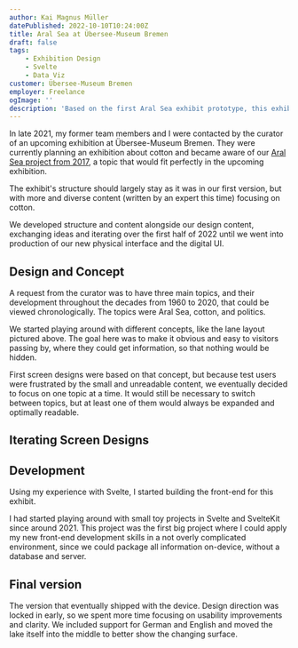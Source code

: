 ```yaml
---
author: Kai Magnus Müller
datePublished: 2022-10-10T10:24:00Z
title: Aral Sea at Übersee-Museum Bremen
draft: false
tags:
    - Exhibition Design
    - Svelte
    - Data Viz
customer: Übersee-Museum Bremen
employer: Freelance
ogImage: ''
description: 'Based on the first Aral Sea exhibit prototype, this exhibit was developed for a special temporary exhibition at Übersee-Museum Bremen.'
---
```



<Figure
    alt="The assembled exhibit after delivery in the Übersee-Museum (excuse the bad footage, after eight hours in the train and no sleep, I wasn't exactly awake…)"
    src="/video/aral-sea-2/aral-sea-2-video-2.mp4"
    width="1920"
    height="1080"
    type="video"
    fullWidth></Figure>

In late 2021, my former team members and I were contacted by the curator of an upcoming exhibition at Übersee-Museum Bremen. They were currently planning an exhibition about cotton and became aware of our [Aral Sea project from 2017](/projects/aralsea), a topic that would fit perfectly in the upcoming exhibition.

The exhibit's structure should largely stay as it was in our first version, but with more and diverse content (written by an expert this time) focusing on cotton.

We developed structure and content alongside our design content, exchanging ideas and iterating over the first half of 2022 until we went into production of our new physical interface and the digital UI.

## Design and Concept

A request from the curator was to have three main topics, and their development throughout the decades from 1960 to 2020, that could be viewed chronologically. The topics were Aral Sea, cotton, and politics.

<Figure
    alt="Early concepts of a 'lane' layout. Users could expand one of the three topics to access more detailed information."
    src="https://res.cloudinary.com/dm3a0qioc/image/upload/v1719752051/Aral%20Sea%202/aral-sea-2-concept-1_dnnlsk.jpg"
    width="1920"
    height="678"></Figure>

We started playing around with different concepts, like the lane layout pictured above. The goal here was to make it obvious and easy to visitors passing by, where they could get information, so that nothing would be hidden.

First screen designs were based on that concept, but because test users were frustrated by the small and unreadable content, we eventually decided to focus on one topic at a time. It would still be necessary to switch between topics, but at least one of them would always be expanded and optimally readable.

## Iterating Screen Designs

<Figure
    alt="One of the first designs with prototype styling. It introduced the possibility to switch topics at the bottom of the screen."
    src="https://res.cloudinary.com/dm3a0qioc/image/upload/v1719751645/Aral%20Sea%202/aral-sea-2-wip-2_aupeym.jpg"
    width="1920"
    height="1080"></Figure>

## Development

Using my experience with Svelte, I started building the front-end for this exhibit.

I had started playing around with small toy projects in Svelte and SvelteKit since around 2021. This project was the first big project where I could apply my new front-end development skills in a not overly complicated environment, since we could package all information on-device, without a database and server.

## Final version

The version that eventually shipped with the device. Design direction was locked in early, so we spent more time focusing on usability improvements and clarity. We included support for German and English and moved the lake itself into the middle to better show the changing surface.

<Figure
    alt="Users can view different media scattered around the lake like photographs on a table."
    src="https://res.cloudinary.com/dm3a0qioc/image/upload/v1719751646/Aral%20Sea%202/aral-sea-2-final-1990_gnna1g.jpg"
    width="1920"
    height="1080"></Figure>
